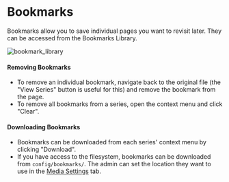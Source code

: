 
# Bookmarks

Bookmarks allow you to save individual pages you want to revisit later. They can be accessed from the Bookmarks Library.


![bookmark_library](../../../public/guides/features/bookmark_library.png)

#### Removing Bookmarks
- To remove an individual bookmark, navigate back to the original file (the "View Series" button is useful for this) and remove the bookmark from the page.
- To remove all bookmarks from a series, open the context menu and click "Clear".

#### Downloading Bookmarks
- Bookmarks can be downloaded from each series' context menu by clicking "Download".
- If you have access to the filesystem, bookmarks can be downloaded from `config/bookmarks/`. The admin can set the location they want to use in the [Media Settings](../admin-settings/media.mdx#bookmarks-directory) tab. 